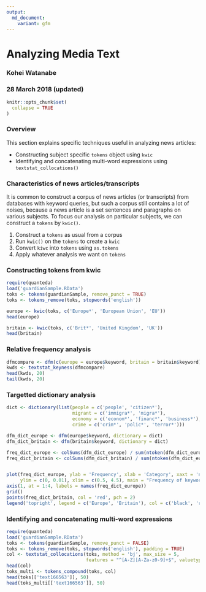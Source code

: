 ```yaml
---
output:
  md_document:
    variant: gfm
---
```


# Analyzing Media Text

### Kohei Watanabe
### 28 March 2018 (updated)

```r
knitr::opts_chunk$set(
  collapse = TRUE
)
```

### Overview

This section explains specific techniques useful in analyzing news articles:

* Constructing subject specific `tokens` object using `kwic`
* Identifying and concatenating multi-word expressions using `textstat_collocations()`

### Characteristics of news articles/transcripts

It is common to construct a corpus of news articles (or transcripts) from databases with keyword queries, but such a corpus still contains a lot of noises, because a news article is a set sentences and paragraphs on various subjects. To focus our analysis on particular subjects, we can construct a `tokens` by `kwic()`.

1. Construct a `tokens` as usual from a corpus
2. Run `kwic()` on the `tokens` to create a `kwic` 
3. Convert `kiwc` into `tokens` using `as.tokens`
4. Apply whatever analysis we want on `tokens`

### Constructing tokens from kwic

```r
require(quanteda)
load('guardianSample.RData')
toks <- tokens(guardianSample, remove_punct = TRUE)
toks <- tokens_remove(toks, stopwords('english'))

europe <- kwic(toks, c('Europe*', 'European Union', 'EU'))
head(europe)

britain <- kwic(toks, c('Brit*', 'United Kingdom', 'UK'))
head(britain)
```

### Relative frequency analysis
```r
dfmcompare <- dfm(c(europe = europe$keyword, britain = britain$keyword))
kwds <- textstat_keyness(dfmcompare)
head(kwds, 20)
tail(kwds, 20)
```

### Targetted dictionary analysis 
```r
dict <- dictionary(list(people = c('people', 'citizen*'), 
                        migrant = c('immigra*', 'migra*'),
                        economy = c('econom*', 'financ*', 'business*'),
                        crime = c('crim*', 'polic*', 'terror*')))

dfm_dict_europe <- dfm(europe$keyword, dictionary = dict)
dfm_dict_britain <- dfm(britain$keyword, dictionary = dict)

freq_dict_europe <- colSums(dfm_dict_europe) / sum(ntoken(dfm_dict_europe))
freq_dict_britain <- colSums(dfm_dict_britain) / sum(ntoken(dfm_dict_europe))


plot(freq_dict_europe, ylab = 'Frequency', xlab = 'Category', xaxt = 'n', 
     ylim = c(0, 0.01), xlim = c(0.5, 4.5), main = "Frequency of keywords")
axis(1, at = 1:4, labels = names(freq_dict_europe))
grid()
points(freq_dict_britain, col = 'red', pch = 2)
legend('topright', legend = c('Europe', 'Britain'), col = c('black', 'red'), pch = 1:2)

```

### Identifying and concatenating multi-word expressions

```r
require(quanteda)
load('guardianSample.RData')
toks <- tokens(guardianSample, remove_punct = FALSE)
toks <- tokens_remove(toks, stopwords('english'), padding = TRUE)
col <- textstat_collocations(toks, method = 'bj', max_size = 5,
                             features = "^[A-Z][A-Za-z0-9]+$", valuetype = "regex", case_insensitive = FALSE)
head(col)
toks_multi <- tokens_compound(toks, col)
head(toks[['text166563']], 50)
head(toks_multi[['text166563']], 50)
```
